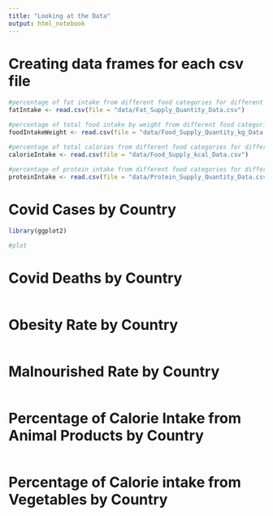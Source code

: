 ```yaml
---
title: "Looking at the Data"
output: html_notebook
---
```


# Creating data frames for each csv file
```r
#percentage of fat intake from different food categories for different countries
fatIntake <- read.csv(file = "data/Fat_Supply_Quantity_Data.csv")

#percentage of total food intake by weight from different food categories for different countries
foodIntakeWeight <- read.csv(file = "data/Food_Supply_Quantity_kg_Data.csv")

#percentage of total calories from different food categories for different countries
calorieIntake <- read.csv(file = "data/Food_Supply_kcal_Data.csv")

#percentage of protein intake from different food categories for different countries
proteinIntake <- read.csv(file = "data/Protein_Supply_Quantity_Data.csv")
```

# Covid Cases by Country
```r
library(ggplot2)

#plot 
```

# Covid Deaths by Country
```r

```

# Obesity Rate by Country
```r

```

# Malnourished Rate by Country
```r

```

# Percentage of Calorie Intake from Animal Products by Country
```r

```

# Percentage of Calorie intake from Vegetables by Country
```r

```

